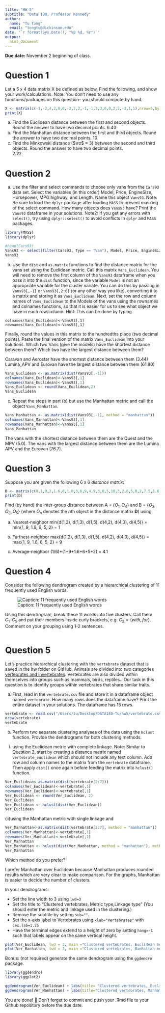 ```yaml
---
title: "HW 5"
subtitle: "Data 180, Professor Kennedy"
author: 
  name: "Tu Tong"
  email: "tongtu@dickinson.edu"
date: '`r format(Sys.Date(), "%B %d, %Y")`'
output: 
  html_document
---
```


**Due date:** November 2 beginning of class.

# Question 1
Let a 5 x 4 data matrix X be defined as below. Find the following, and show your work/calculations. Note: You don't need to use any functions/packages on this question-- you should compute by hand.

```r
X <- matrix(c(-1,-2,4,2,0,0,-2,2,2,-1,-1,3,3,0,0,2,2,-3,1,1),nrow=5,byrow = T)
print(X)

```

a) Find the Euclidean distance between the first and second objects. Round the answer to have two decimal points. 
6.40
b) Find the Manhattan distance between the first and third objects. Round the answer to have two decimal points.
10
c) Find the Minkowski distance ($\ro$ = 3) between the second and third objects. Round the answer to have two decimal points.  
2.22

# Question 2
a) Use the filter and select commands to choose only vans from the `Cars93` data set. Select the variables (in this order) Model, Price, EngineSize, Horsepower, MPG.highway, and Length. Name this object `Vans93`. Note: Be sure to load the `dplyr` package after loading `MASS` to prevent masking of the select command. How many objects does `Vans93` have? Print the `Vans93` dataframe in your solutions. Note2: If you get any errors with `select()`, try using `dplyr::select()` to avoid conflicts in `dplyr` and `MASS` packages.
```r
library(MASS)
library(dplyr)

#head(Cars93)
Vans93 <- select(filter(Cars93, Type == "Van"), Model, Price, EngineSize, Horsepower, MPG.highway, Length)
Vans93

```

b) Use the `dist` and `as.matrix` functions to find the distance matrix for the vans set using the Euclidean metric. Call this matrix `Vans_Euclidean`. You will need to remove the first column of the `Vans93` dataframe when you pass it into the `dist` function, since the variable `Model` is not an appropriate variable for the cluster variate. You can do this by passing in `Vans93[,-1]` or `Vans93[,2:6]` (or any other way you like), converting it to a matrix and storing it as `Vans_Euclidean`. Next, set the row and column names of `Vans_Euclidean` to the Models of the vans using the rownames and colnames functions, so that it is easier for us to see what object we have in each row/column. Hint: This can be done by typing

```
colnames(Vans_Euclidean)<-Vans93[,1]
rownames(Vans_Euclidean)<-Vans93[,1]
```

Finally, round the values in this matrix to the hundredths place (two decimal points). Paste the final version of the matrix `Vans_Euclidean` into your solutions. Which two Vans (give the models) have the shortest distance between them? Which two have the largest distance between them?

Caravan and Aerostar have the shortest distance between them (3.44)
Lumina_APV and Eurovan have the largest distance between them (61.80)

```r
Vans_Euclidean <- as.matrix(dist(Vans93[,-1]))
colnames(Vans_Euclidean)<-Vans93[,1]
rownames(Vans_Euclidean)<-Vans93[,1]
Vans_Euclidean <- round(Vans_Euclidean,2)
Vans_Euclidean
```



c) Repeat the steps in part (b) but use the Manhattan metric and call the object `Vans_Manhattan`.
```r
Vans_Manhattan <- as.matrix(dist(Vans93[,-1], method = "manhattan"))
colnames(Vans_Manhattan)<-Vans93[,1]
rownames(Vans_Manhattan)<-Vans93[,1]
Vans_Manhattan
```

The vans with the shortest distance between them are the Quest and the MPV (5.0). The vans with the largest distance between them are the Lumina APV and the Eurovan (76.7).

# Question 3
Suppose you are given the following 6 x 6 *distance matrix*:
```r
D <- matrix(c(0,1,9,2,1.6,8,1,0,3,6,9,4,9,3,0,5,10,3,2,6,5,0,2,7.5,1.6,9,10,2,0,5.5,8,4,3,7.5,5.5,0),nrow=6,byrow = T)
print(D)
```

Find (by hand) the inter-group distance between A = $\{O_1, O_4\}$ and B = $\{O_2, O_3, O_5\}$ (where $O_n$ denotes the $n$th object in the distance matrix **D**) using

a) Nearest-neighbor
min{d(1,2), d(1,3), d(1,5), d(4,2), d(4,3), d(4,5)} = min{1, 9, 1.6, 6, 5, 2} = 1

b) Farthest-neighbor
max{d(1,2), d(1,3), d(1,5), d(4,2), d(4,3), d(4,5)} = max{1, 9, 1.6, 6, 5, 2} = 9

c) Average-neighbor
(1/6)*(1+9+1.6+6+5+2)
= 4.1

# Question 4
Consider the following dendrogram created by a hierarchical clustering of 11 frequently used English words.

![Caption: 11 frequently used English words](hw5-image.png)

Using this dendrogram, break these 11 words into five clusters. Call them $C_1 – C_5$ and put their members inside curly brackets, e.g. $C_2 = \{with, for\}$. Comment on your grouping using 1-2 sentences.

```r

```

# Question 5
Let's practice hierarchical clustering with the `vertebrate` dataset that is saved in the hw folder on GitHub. Animals are divided into two categories [vertebrates and invertebrates](https://www.oum.ox.ac.uk/thezone/animals/animalid/divide.htm#:~:text=Invertebrates%20-%20animals%20without%20a%20backbone,a%20vertebrate%20or%20an%20invertebrate.). Vertebrates are also divided within themselves into groups such as mammals, birds, reptiles.. Our task in this question is to identify groups within vertebrates that share similar traits.

a) First, read in the `vertebrate.csv` file and store it in a dataframe object named `vertebrate`. How many rows does the dataframe have? Print the entire dataset in your solutions.
The dataframe has 15 rows.
```r
vertebrate <- read.csv("/Users/tu/Desktop/DATA180-Tu/hw5/vertebrate.csv")
nrow(vertebrate)
vertebrate
```

b) Perform two separate clustering analyses of the data using the `hclust` function. Provide the dendrograms for both clustering methods.

(i)	using the Euclidean metric with complete linkage. Note: Similar to Question 2, start by creating a distance matrix named `vertebrate_euclidean` which should not include any text column. Add row and column names to the matrix from the `vertebrate` dataframe. Then apply `dist()` once again before feeding the matrix into `hclust()` function.
```r
Ver_Euclidean<-as.matrix(dist(vertebrate[2:7]))
colnames(Ver_Euclidean)<-vertebrate[,1]
rownames(Ver_Euclidean)<-vertebrate[,1]
Ver_Euclidean <- round(Ver_Euclidean, 2)
Ver_Euclidean
Ver_Euclidean <- hclust(dist(Ver_Euclidean))
Ver_Euclidean
```

(ii)using the Manhattan metric with single linkage and
```r
Ver_Manhattan<-as.matrix(dist(vertebrate[2:7], method = "manhattan"))
colnames(Ver_Manhattan)<-vertebrate[,1]
rownames(Ver_Manhattan)<-vertebrate[,1]
Ver_Manhattan
Ver_Manhattan <- hclust(dist(Ver_Manhattan, method = "manhattan"), method = "single")
Ver_Manhattan
```

Which method do you prefer?

I prefer Manhattan over Euclidean because Manhattan produces rounded results which are very clear to make comparison. For the graphs, Manhattan is easier to decide the number of clusters.

In your dendrograms:

*	Set the line width to 3 using `lwd=3`
*	Set the title to "Clustered vertebrates, Metric type,\n Linkage type" (You should enter the metric and linkage used in the clustering.)
*	Remove the subtitle by setting `sub=""`.
*	Set the x-axis label to Vertebrates using `xlab="Vertebrates"` with `cex.lab=1.25`
*	Have the terminal edges extend to a height of zero by setting `hang=-1` such that labels appear on the same vertical height.

```r
plot(Ver_Euclidean, lwd = 3, main ="Clustered vertebrates, Euclidean metric, Complete linkage", sub= "", cex.lab=1.25, xlab="Vertebrates", hang = -1)
plot(Ver_Manhattan, lwd = 3, main ="Clustered vertebrates, Manhattan metric, Single linkage", sub= "", cex.lab=1.25, xlab="Vertebrates", hang = -1)
```

Bonus: (not required) generate the same dendrogram using the `ggdendro` package.

```r
library(ggdendro)
library(ggplot2)

ggdendrogram(Ver_Euclidean) + labs(title= "Clustered vertebrates, Euclidean metric, Complete linkage", x = "Vertebrates")
ggdendrogram(Ver_Manhattan) + labs(title="Clustered vertebrates, Manhattan metric, Single linkage")
```


You are done! 🏁 Don't forget to commit and push your .Rmd file to your Github repository before the due date.


